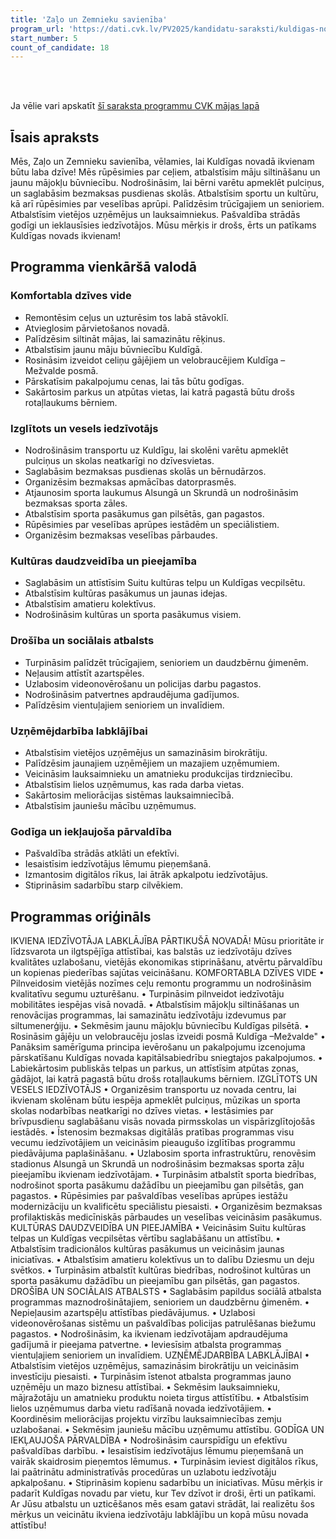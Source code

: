 ```yaml
---
title: 'Zaļo un Zemnieku savienība'
program_url: 'https://dati.cvk.lv/PV2025/kandidatu-saraksti/kuldigas-novads/zalo-un-zemnieku-savieniba'
start_number: 5
count_of_candidate: 18
---
```



<Badge text="Dzīves kvalitātes uzlabošana" variant="note" size="small" /> <Badge text="Ekonomikas stiprināšana" variant="note" size="small" /> <Badge text="Izglītots un vesels iedzīvotājs" variant="note" size="small" /> <Badge text="Kultūras daudzveidība" variant="note" size="small" /> <Badge text="Sociālais atbalsts" variant="note" size="small" />

<br/><br/> 

<Card title='Šis ir mākslīga intelekta ģenerēts apraksts' icon='starlight'>
    Ja vēlie vari apskatīt <a href={frontmatter.program_url} target='_blank'>šī saraksta programmu CVK mājas lapā</a>
    </Card>

## Īsais apraksts

Mēs, Zaļo un Zemnieku savienība, vēlamies, lai Kuldīgas novadā ikvienam būtu laba dzīve! Mēs rūpēsimies par ceļiem, atbalstīsim māju siltināšanu un jaunu mājokļu būvniecību. Nodrošināsim, lai bērni varētu apmeklēt pulciņus, un saglabāsim bezmaksas pusdienas skolās. Atbalstīsim sportu un kultūru, kā arī rūpēsimies par veselības aprūpi. Palīdzēsim trūcīgajiem un senioriem. Atbalstīsim vietējos uzņēmējus un lauksaimniekus. Pašvaldība strādās godīgi un ieklausīsies iedzīvotājos. Mūsu mērķis ir drošs, ērts un patīkams Kuldīgas novads ikvienam!

## Programma vienkāršā valodā

### Komfortabla dzīves vide
*   Remontēsim ceļus un uzturēsim tos labā stāvoklī.
*   Atvieglosim pārvietošanos novadā.
*   Palīdzēsim siltināt mājas, lai samazinātu rēķinus.
*   Atbalstīsim jaunu māju būvniecību Kuldīgā.
*   Rosināsim izveidot celiņu gājējiem un velobraucējiem Kuldīga – Mežvalde posmā.
*   Pārskatīsim pakalpojumu cenas, lai tās būtu godīgas.
*   Sakārtosim parkus un atpūtas vietas, lai katrā pagastā būtu drošs rotaļlaukums bērniem.

### Izglītots un vesels iedzīvotājs
*   Nodrošināsim transportu uz Kuldīgu, lai skolēni varētu apmeklēt pulciņus un skolas neatkarīgi no dzīvesvietas.
*   Saglabāsim bezmaksas pusdienas skolās un bērnudārzos.
*   Organizēsim bezmaksas apmācības datorprasmēs.
*   Atjaunosim sporta laukumus Alsungā un Skrundā un nodrošināsim bezmaksas sporta zāles.
*   Atbalstīsim sporta pasākumus gan pilsētās, gan pagastos.
*   Rūpēsimies par veselības aprūpes iestādēm un speciālistiem.
*   Organizēsim bezmaksas veselības pārbaudes.

### Kultūras daudzveidība un pieejamība
*   Saglabāsim un attīstīsim Suitu kultūras telpu un Kuldīgas vecpilsētu.
*   Atbalstīsim kultūras pasākumus un jaunas idejas.
*   Atbalstīsim amatieru kolektīvus.
*   Nodrošināsim kultūras un sporta pasākumus visiem.

### Drošība un sociālais atbalsts
*   Turpināsim palīdzēt trūcīgajiem, senioriem un daudzbērnu ģimenēm.
*   Neļausim attīstīt azartspēles.
*   Uzlabosim videonovērošanu un policijas darbu pagastos.
*   Nodrošināsim patvertnes apdraudējuma gadījumos.
*   Palīdzēsim vientuļajiem senioriem un invalīdiem.

### Uzņēmējdarbība labklājībai
*   Atbalstīsim vietējos uzņēmējus un samazināsim birokrātiju.
*   Palīdzēsim jaunajiem uzņēmējiem un mazajiem uzņēmumiem.
*   Veicināsim lauksaimnieku un amatnieku produkcijas tirdzniecību.
*   Atbalstīsim lielos uzņēmumus, kas rada darba vietas.
*   Sakārtosim meliorācijas sistēmas lauksaimniecībā.
*   Atbalstīsim jauniešu mācību uzņēmumus.

### Godīga un iekļaujoša pārvaldība
*   Pašvaldība strādās atklāti un efektīvi.
*   Iesaistīsim iedzīvotājus lēmumu pieņemšanā.
*   Izmantosim digitālos rīkus, lai ātrāk apkalpotu iedzīvotājus.
*   Stiprināsim sadarbību starp cilvēkiem.

## Programmas oriģināls

IKVIENA IEDZĪVOTĀJA LABKLĀJĪBA PĀRTIKUŠĀ NOVADĀ!
Mūsu prioritāte ir līdzsvarota un ilgtspējīga attīstībai, kas balstās uz iedzīvotāju dzīves kvalitātes uzlabošanu, vietējās ekonomikas stiprināšanu, atvērtu pārvaldību un kopienas piederības sajūtas veicināšanu.
KOMFORTABLA DZĪVES VIDE
• Pilnveidosim vietējās nozīmes ceļu remontu programmu un nodrošināsim kvalitatīvu segumu uzturēšanu.
• Turpināsim pilnveidot iedzīvotāju mobilitātes iespējas visā novadā.
• Atbalstīsim mājokļu siltināšanas un renovācijas programmas, lai samazinātu iedzīvotāju izdevumus par siltumenerģiju.
• Sekmēsim jaunu mājokļu būvniecību Kuldīgas pilsētā.
• Rosināsim gājēju un velobraucēju joslas izveidi posmā Kuldīga –Mežvalde"
• Panāksim samērīguma principa ievērošanu un pakalpojumu izcenojuma pārskatīšanu Kuldīgas novada kapitālsabiedrību sniegtajos pakalpojumos.
• Labiekārtosim publiskās telpas un parkus, un attīstīsim atpūtas zonas, gādājot, lai katrā pagastā būtu drošs rotaļlaukums bērniem.
IZGLĪTOTS UN VESELS IEDZĪVOTĀJS
• Organizēsim transportu uz novada centru, lai ikvienam skolēnam būtu iespēja apmeklēt pulciņus, mūzikas un sporta skolas nodarbības neatkarīgi no dzīves vietas.
• Iestāsimies par brīvpusdienu saglabāšanu visās novada pirmsskolas un vispārizglītojošās iestādēs.
• Īstenosim bezmaksas digitālās pratības programmas visu vecumu iedzīvotājiem un veicināsim pieaugušo izglītības programmu piedāvājuma paplašināšanu.
• Uzlabosim sporta infrastruktūru, renovēsim stadionus Alsungā un Skrundā un nodrošināsim bezmaksas sporta zāļu pieejamību ikvienam iedzīvotājam.
• Turpināsim atbalstīt sporta biedrības, nodrošinot sporta pasākumu dažādību un pieejamību gan pilsētās, gan pagastos.
• Rūpēsimies par pašvaldības veselības aprūpes iestāžu modernizāciju un kvalificētu speciālistu piesaisti.
• Organizēsim bezmaksas profilaktiskās medicīniskās pārbaudes un veselības veicināsim pasākumus.
KULTŪRAS DAUDZVEIDĪBA UN PIEEJAMĪBA
• Veicināsim Suitu kultūras telpas un Kuldīgas vecpilsētas vērtību saglabāšanu un attīstību.
• Atbalstīsim tradicionālos kultūras pasākumus un veicināsim jaunas iniciatīvas.
• Atbalstīsim amatieru kolektīvus un to dalību Dziesmu un deju svētkos.
• Turpināsim atbalstīt kultūras biedrības, nodrošinot kultūras un sporta pasākumu dažādību un pieejamību gan pilsētās, gan pagastos.
DROŠĪBA UN SOCIĀLAIS ATBALSTS
• Saglabāsim papildus sociālā atbalsta programmas maznodrošinātajiem, senioriem un daudzbērnu ģimenēm.
• Nepieļausim azartspēļu attīstības piedāvājumus.
• Uzlabosi videonovērošanas sistēmu un pašvaldības policijas patrulēšanas biežumu pagastos.
• Nodrošināsim, ka ikvienam iedzīvotājam apdraudējuma gadījumā ir pieejama patvertne.
• Ieviesīsim atbalsta programmas vientuļajiem senioriem un invalīdiem.
UZŅĒMĒJDARBĪBA LABKLĀJĪBAI
• Atbalstīsim vietējos uzņēmējus, samazināsim birokrātiju un veicināsim investīciju piesaisti.
• Turpināsim īstenot atbalsta programmas jauno uzņēmēju un mazo biznesu attīstībai.
• Sekmēsim lauksaimnieku, mājražotāju un amatnieku produktu noieta tirgus attīstītību.
• Atbalstīsim lielos uzņēmumus darba vietu radīšanā novada iedzīvotājiem.
• Koordinēsim meliorācijas projektu virzību lauksaimniecības zemju uzlabošanai.
• Sekmēsim jauniešu mācību uzņēmumu attīstību.
GODĪGA UN IEKĻAUJOŠA PĀRVALDĪBA
• Nodrošināsim caurspīdīgu un efektīvu pašvaldības darbību.
• Iesaistīsim iedzīvotājus lēmumu pieņemšanā un vairāk skaidrosim pieņemtos lēmumus.
• Turpināsim ieviest digitālos rīkus, lai paātrinātu administratīvās procedūras un uzlabotu iedzīvotāju apkalpošanu.
• Stiprināsim kopienu sadarbību un iniciatīvas.
Mūsu mērķis ir padarīt Kuldīgas novadu par vietu, kur Tev dzīvot ir droši, ērti un patīkami. Ar Jūsu atbalstu un uzticēšanos mēs esam gatavi strādāt, lai realizētu šos mērķus un veicinātu ikviena iedzīvotāju labklājību un kopā mūsu novada attīstību!
